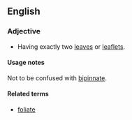 == English ==
===Adjective===
{{en-adj|-}}
*{{botany}} Having exactly two [[leaf|leaves]] or [[leaflet]]s.

====Usage notes====
Not to be confused with [[bipinnate]].

====Related terms====
*[[foliate]]